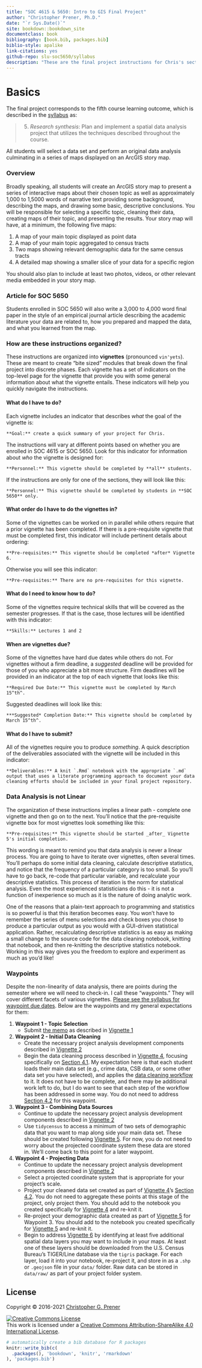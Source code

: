 ```yaml
---
title: "SOC 4615 & 5650: Intro to GIS Final Project"
author: "Christopher Prener, Ph.D."
date: "`r Sys.Date()`"
site: bookdown::bookdown_site
documentclass: book
bibliography: [book.bib, packages.bib]
biblio-style: apalike
link-citations: yes
github-repo: slu-soc5650/syllabus
description: "These are the final project instructions for Chris's sections of SOC 4615 and 5650."
---
```


# Basics {-}

The final project corresponds to the fifth course learning outcome, which is described in the [syllabus](https://slu-soc5650.github.io/syllabus) as:

> 5. *Research synthesis*: Plan and implement a spatial data analysis project that utilizes the techniques described throughout the course.

All students will select a data set and perform an original data analysis culminating in a series of maps displayed on an ArcGIS story map. 

### Overview {-}
Broadly speaking, all students will create an ArcGIS story map to present a series of interactive maps about their chosen topic as well as approximately 1,000 to 1,5000 words of narrative text providing some background, describing the maps, and drawing some basic, descriptive conclusions. You will be responsible for selecting a specific topic, cleaning their data, creating maps of their topic, and presenting the results. Your story map will have, at a minimum, the following five maps:

  1. A map of your main topic displayed as point data
  2. A map of your main topic aggregated to census tracts
  3. Two maps showing relevant demographic data for the same census tracts
  4. A detailed map showing a smaller slice of your data for a specific region
  
You should also plan to include at least two photos, videos, or other relevant media embedded in your story map.

### Article for SOC 5650 {-}
Students enrolled in SOC 5650 will also write a 3,000 to 4,000 word final paper in the style of an empirical journal article describing the academic literature your data are related to, how you prepared and mapped the data, and what you learned from the map.

### How are these instructions organized? {-}
These instructions are organized into **vignettes** (pronounced `vin'yets`). These are meant to create "bite sized" modules that break down the final project into discrete phases. Each vignette has a set of indicators on the top-level page for the vignette that provide you with some general information about what the vignette entails. These indicators will help you quickly navigate the instructions.

#### What do I have to do? {-}
Each vignette includes an indicator that describes *what* the goal of the vignette is:

```block
**Goal:** create a quick summary of your project for Chris.
```

The instructions will vary at different points based on whether you are enrolled in SOC 4615 or SOC 5650. Look for this indicator for information about *who* the vignette is designed for:

```block
**Personnel:** This vignette should be completed by **all** students.
```

If the instructions are only for one of the sections, they will look like this:

```block
**Personnel:** This vignette should be completed by students in **SOC 5650** only.
```

#### What order do I have to do the vignettes in? {-}
Some of the vignettes can be worked on in parallel while others require that a prior vignette has been completed. If there is a pre-requisite vignette that must be completed first, this indicator will include pertinent details about ordering:

```block
**Pre-requisites:** This vignette should be completed *after* Vignette 6.
```

Otherwise you will see this indicator:

```block
**Pre-requisites:** There are no pre-requisites for this vignette.
```

#### What do I need to know how to do? {-}
Some of the vignettes require technical skills that will be covered as the semester progresses. If that is the case, those lectures will be identified with this indicator:

```block
**Skills:** Lectures 1 and 2
```

#### When are vignettes due? {-}
Some of the vignettes have hard due dates while others do not. For vignettes without a firm deadline, a *suggested* deadline will be provided for those of you who appreciate a bit more structure. Firm deadlines will be provided in an indicator at the top of each vignette that looks like this:

```block
**Required Due Date:** This vignette must be completed by March 15^th^.
```

Suggested deadlines will look like this:

```block
***Suggested* Completion Date:** This vignette should be completed by March 15^th^.
```

#### What do I have to submit? {-}
All of the vignettes require you to produce *something*. A quick description of the deliverables associated with the vignette will be included in this indicator:

```block
**Deliverables:** A knit `.Rmd` notebook with the appropriate `.md` output that uses a literate programming approach to document your data cleaning efforts should be included in your final project repository.
```

### Data Analysis is not Linear {-}
The organization of these instructions implies a linear path - complete one vignette and then go on to the next. You'll notice that the pre-requisite vignette box for most vignettes look something like this:

```block
**Pre-requisites:** This vignette should be started _after_ Vignette 5's initial completion.
```

This wording is meant to remind you that data analysis is never a linear process. You are going to have to iterate over vignettes, often several times. You'll perhaps do some initial data cleaning, calculate descriptive statistics, and notice that the frequency of a particular category is too small. So you'll have to go back, re-code that particular variable, and recalculate your descriptive statistics. This process of iteration is the norm for statistical analysis. Even the most experienced statisticians do this - it is not a function of inexperience so much as it is the nature of doing analytic work. 

One of the reasons that a plain-text approach to programming and statistics is so powerful is that this iteration becomes easy. You won't have to remember the series of menu selections and check boxes you chose to produce a particular output as you would with a GUI-driven statistical application. Rather, recalculating descriptive statistics is as easy as making a small change to the source code for the data cleaning notebook, knitting that notebook, and then re-knitting the descriptive statistics notebook. Working in this way gives you the freedom to explore and experiment as much as you'd like!

### Waypoints {-}
Despite the non-linearity of data analysis, there are points during the semester where we will need to check-in. I call these "waypoints." They will cover different facets of various vignettes. [Please see the syllabus for waypoint due dates](https://slu-soc5650.github.io/syllabus/assignments.html#final-project). Below are the waypoints and my general expectations for them:

  1. **Waypoint 1 - Topic Selection**
      * Submit [the memo](the-memo.html) as described in [Vignette 1](topic-data-selection.html)
  2. **Waypoint 2 - Initial Data Cleaning** 
      * Create the necessary project analysis development components described in [Vignette 2](analysis-development.html)
      * Begin the data cleaning process described in [Vignette 4](data-cleaning.html), focusing specifically on [Section 4.1](data-cleaning-overview.html). My expectation here is that each student loads their main data set (e.g., crime data, CSB data, or some other data set you have selected), and applies the [data cleaning workflow](https://github.com/slu-soc5650/module-2-data-cleaning/blob/master/handouts/wranglingWorkflow.pdf) to it. It does not have to be complete, and there may be additional work left to do, but I do want to see that each step of the workflow has been addressed in some way. You do not need to address [Section 4.2](spatial-data-creation.html) for this waypoint.
  3. **Waypoint 3 - Combining Data Sources**
      * Continue to update the necessary project analysis development components described in [Vignette 2](analysis-development.html) 
      * Use `tidycensus` to access a minimum of two sets of demographic data that you want to map along side your main data set. These should be created following [Vignette 5](demographics.html). For now, you do not need to worry about the projected coordinate system these data are stored in. We'll come back to this point for a later waypoint.
  4. **Waypoint 4 - Projecting Data**
      * Continue to update the necessary project analysis development components described in [Vignette 2](analysis-development.html) 
      * Select a projected coordinate system that is appropriate for your project's scale.
      * Project your cleaned data set created as part of [Vignette 4](demographics.html)'s [Section 4.2](spatial-data-creation.html). You do not need to aggregate these points at this stage of the project, only project them. You should add to the notebook you created specifically for [Vignette 4](demographics.html) and re-knit it.
      * Re-project your demographic data created as part of [Vignette 5](demographics.html) for Waypoint 3. You should add to the notebook you created specifically for [Vignette 5](demographics.html) and re-knit it.
      * Begin to address [Vignette 6](https://slu-soc5650.github.io/final-project/spatial-data-access.html) by identifying at least five additional spatial data layers you may want to include in your maps. At least one of these layers should be downloaded from the U.S. Census Bureau's TIGER/Line database via the `tigris` package. For each layer, load it into your notebook, re-project it, and store in as a `.shp` or `.geojson` file in your `data/` folder. Raw data can be stored in `data/raw/` as part of your project folder system.

## License {-}
Copyright © 2016-2021 [Christopher G. Prener](https://chris-prener.github.io)

<a rel="license" href="http://creativecommons.org/licenses/by-sa/4.0/"><img alt="Creative Commons License" style="border-width:0" src="https://i.creativecommons.org/l/by-sa/4.0/88x31.png" /></a><br />This work is licensed under a <a rel="license" href="http://creativecommons.org/licenses/by-sa/4.0/">Creative Commons Attribution-ShareAlike 4.0 International License</a>.

```r
# automatically create a bib database for R packages
knitr::write_bib(c(
  .packages(), 'bookdown', 'knitr', 'rmarkdown'
), 'packages.bib')
```
